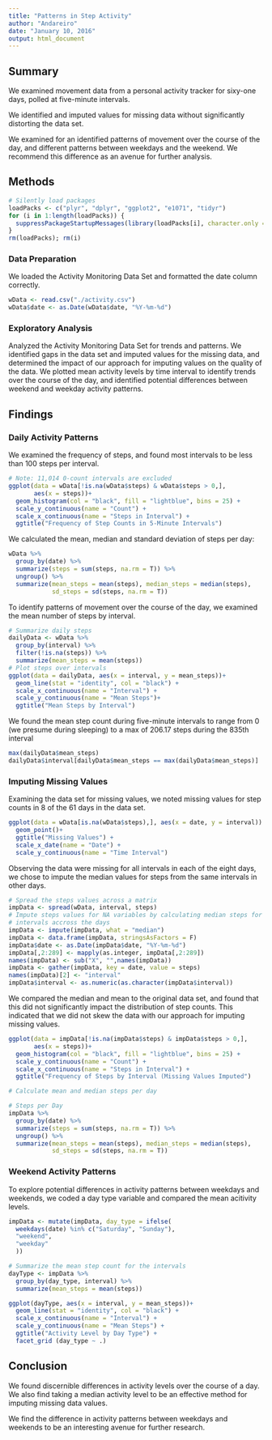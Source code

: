 ```yaml
---
title: "Patterns in Step Activity"
author: "Andareiro"
date: "January 10, 2016"
output: html_document
---
```


## Summary

We examined movement data from a personal activity tracker for sixy-one days, polled at five-minute intervals.

We identified and imputed values for missing data without significantly distorting the data set.

We examined for an identified patterns of movement over the course of the day, and different patterns between weekdays and the weekend. We recommend this difference as an avenue for further analysis.

## Methods

```r
# Silently load packages
loadPacks <- c("plyr", "dplyr", "ggplot2", "e1071", "tidyr")
for (i in 1:length(loadPacks)) {
  suppressPackageStartupMessages(library(loadPacks[i], character.only = T))
}
rm(loadPacks); rm(i)
``` 

### Data Preparation

We loaded the Activity Monitoring Data Set and formatted the date column correctly.
```r
wData <- read.csv("./activity.csv")
wData$date <- as.Date(wData$date, "%Y-%m-%d")
```

### Exploratory Analysis

Analyzed the Activity Monitoring Data Set for trends and patterns. We identified gaps in the data set and imputed values for the missing data, and determined the impact of our approach for imputing values on the quality of the data. We plotted mean activity levels by time interval to identify trends over the course of the day, and identified potential differences between weekend and weekday activity patterns.

## Findings

### Daily Activity Patterns

We examined the frequency of steps, and found most intervals to be less than 100 steps per interval.
```r
# Note: 11,014 0-count intervals are excluded
ggplot(data = wData[!is.na(wData$steps) & wData$steps > 0,],
       aes(x = steps))+
  geom_histogram(col = "black", fill = "lightblue", bins = 25) +
  scale_y_continuous(name = "Count") +
  scale_x_continuous(name = "Steps in Interval") +
  ggtitle("Frequency of Step Counts in 5-Minute Intervals")
```

We calculated the mean, median and standard deviation of steps per day:
```r
wData %>%
  group_by(date) %>% 
  summarize(steps = sum(steps, na.rm = T)) %>% 
  ungroup() %>% 
  summarize(mean_steps = mean(steps), median_steps = median(steps),
            sd_steps = sd(steps, na.rm = T))
``` 
To identify patterns of movement over the course of the day, we examined the mean number of steps by interval.
```r
# Summarize daily steps
dailyData <- wData %>% 
  group_by(interval) %>% 
  filter(!is.na(steps)) %>% 
  summarize(mean_steps = mean(steps))
# Plot steps over intervals
ggplot(data = dailyData, aes(x = interval, y = mean_steps))+
  geom_line(stat = "identity", col = "black") +
  scale_x_continuous(name = "Interval") +
  scale_y_continuous(name = "Mean Steps")+
  ggtitle("Mean Steps by Interval")
```
We found the mean step count during five-minute intervals to range from 0 (we presume during sleeping) to a max of 206.17 steps during the 835th interval
```r
max(dailyData$mean_steps)
dailyData$interval[dailyData$mean_steps == max(dailyData$mean_steps)]
```

### Imputing Missing Values
Examining the data set for missing values, we noted missing values for step counts in 8 of the 61 days in the data set.

```r
ggplot(data = wData[is.na(wData$steps),], aes(x = date, y = interval)) +
  geom_point()+
  ggtitle("Missing Values") +
  scale_x_date(name = "Date") +
  scale_y_continuous(name = "Time Interval")
```
Observing the data were missing for all intervals in each of the eight days, we chose to impute the median values for steps from the same intervals in other days.
```r
# Spread the steps values across a matrix
impData <- spread(wData, interval, steps)
# Impute steps values for NA variables by calculating median steps for the
# intervals accross the days
impData <- impute(impData, what = "median")
impData <- data.frame(impData, stringsAsFactors = F)
impData$date <- as.Date(impData$date, "%Y-%m-%d")
impData[,2:289] <- mapply(as.integer, impData[,2:289])
names(impData) <- sub("X", "",names(impData))
impData <- gather(impData, key = date, value = steps)
names(impData)[2] <- "interval"
impData$interval <- as.numeric(as.character(impData$interval))
```
We compared the median and mean to the original data set, and found that this did not significantly impact the distribution of step counts. This indicated that we did not skew the data with our approach for imputing missing values.
```r
ggplot(data = impData[!is.na(impData$steps) & impData$steps > 0,],
       aes(x = steps))+
  geom_histogram(col = "black", fill = "lightblue", bins = 25) +
  scale_y_continuous(name = "Count") +
  scale_x_continuous(name = "Steps in Interval") +
  ggtitle("Frequency of Steps by Interval (Missing Values Imputed")

# Calculate mean and median steps per day

# Steps per Day
impData %>%
  group_by(date) %>% 
  summarize(steps = sum(steps, na.rm = T)) %>% 
  ungroup() %>% 
  summarize(mean_steps = mean(steps), median_steps = median(steps),
            sd_steps = sd(steps, na.rm = T))
```

### Weekend Activity Patterns
To explore potential differences in activity patterns between weekdays and weekends, we coded a day type variable and compared the mean acitivity levels.
```r
impData <- mutate(impData, day_type = ifelse(
  weekdays(date) %in% c("Saturday", "Sunday"),
  "weekend",
  "weekday"
  ))

# Summarize the mean step count for the intervals
dayType <- impData %>% 
  group_by(day_type, interval) %>% 
  summarize(mean_steps = mean(steps))

ggplot(dayType, aes(x = interval, y = mean_steps))+
  geom_line(stat = "identity", col = "black") +
  scale_x_continuous(name = "Interval") +
  scale_y_continuous(name = "Mean Steps") +
  ggtitle("Activity Level by Day Type") +
  facet_grid (day_type ~ .)
```

## Conclusion

We found discernible differences in activity levels over the course of a day. We also find taking a median activity level to be an effective method for imputing missing data values.

We find the difference in activity patterns between weekdays and weekends to be an interesting avenue for further research.